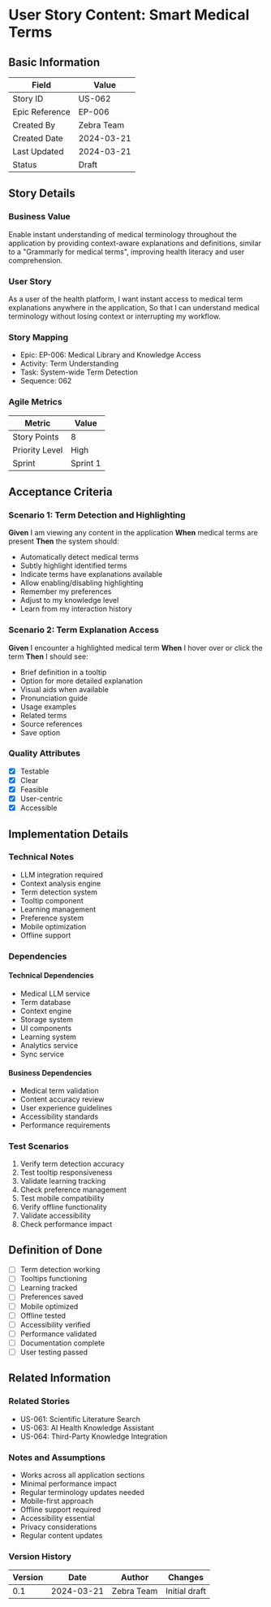 # User Story Content: Smart Medical Terms

## Basic Information
| Field | Value |
|-------|-------|
| Story ID | US-062 |
| Epic Reference | EP-006 |
| Created By | Zebra Team |
| Created Date | 2024-03-21 |
| Last Updated | 2024-03-21 |
| Status | Draft |

## Story Details
### Business Value
Enable instant understanding of medical terminology throughout the application by providing context-aware explanations and definitions, similar to a "Grammarly for medical terms", improving health literacy and user comprehension.

### User Story
As a user of the health platform,
I want instant access to medical term explanations anywhere in the application,
So that I can understand medical terminology without losing context or interrupting my workflow.

### Story Mapping
- Epic: EP-006: Medical Library and Knowledge Access
- Activity: Term Understanding
- Task: System-wide Term Detection
- Sequence: 062

### Agile Metrics
| Metric | Value |
|--------|-------|
| Story Points | 8 |
| Priority Level | High |
| Sprint | Sprint 1 |

## Acceptance Criteria
### Scenario 1: Term Detection and Highlighting
**Given** I am viewing any content in the application
**When** medical terms are present
**Then** the system should:
- Automatically detect medical terms
- Subtly highlight identified terms
- Indicate terms have explanations available
- Allow enabling/disabling highlighting
- Remember my preferences
- Adjust to my knowledge level
- Learn from my interaction history

### Scenario 2: Term Explanation Access
**Given** I encounter a highlighted medical term
**When** I hover over or click the term
**Then** I should see:
- Brief definition in a tooltip
- Option for more detailed explanation
- Visual aids when available
- Pronunciation guide
- Usage examples
- Related terms
- Source references
- Save option



### Quality Attributes
- [x] Testable
- [x] Clear
- [x] Feasible
- [x] User-centric
- [x] Accessible

## Implementation Details
### Technical Notes
- LLM integration required
- Context analysis engine
- Term detection system
- Tooltip component
- Learning management
- Preference system
- Mobile optimization
- Offline support

### Dependencies
#### Technical Dependencies
- Medical LLM service
- Term database
- Context engine
- Storage system
- UI components
- Learning system
- Analytics service
- Sync service

#### Business Dependencies
- Medical term validation
- Content accuracy review
- User experience guidelines
- Accessibility standards
- Performance requirements

### Test Scenarios
1. Verify term detection accuracy
2. Test tooltip responsiveness
3. Validate learning tracking
4. Check preference management
5. Test mobile compatibility
6. Verify offline functionality
7. Validate accessibility
8. Check performance impact

## Definition of Done
- [ ] Term detection working
- [ ] Tooltips functioning
- [ ] Learning tracked
- [ ] Preferences saved
- [ ] Mobile optimized
- [ ] Offline tested
- [ ] Accessibility verified
- [ ] Performance validated
- [ ] Documentation complete
- [ ] User testing passed

## Related Information
### Related Stories
- US-061: Scientific Literature Search
- US-063: AI Health Knowledge Assistant
- US-064: Third-Party Knowledge Integration

### Notes and Assumptions
- Works across all application sections
- Minimal performance impact
- Regular terminology updates needed
- Mobile-first approach
- Offline support required
- Accessibility essential
- Privacy considerations
- Regular content updates

### Version History
| Version | Date | Author | Changes |
|---------|------|--------|----------|
| 0.1 | 2024-03-21 | Zebra Team | Initial draft |
